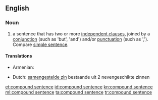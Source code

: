 ==English==

===Noun===
{{en-noun|head=[[compound]] [[sentence]]}}

# {{context|grammar}} a sentence that has two or more [[independent clause]]s, joined by a [[conjunction]] (such as 'but', 'and') and/or [[punctuation]] (such as ','). Compare [[simple sentence]].
{{examples-right|examples=The alarm went off and I got out of bed.<br>I got to work but my computer wouldn't work}}

====Translations====
{{trans-top|a sentence that has two or more independent clauses, joined by a conjunction and/or punctuation.}}
* Armenian: {{t-|hy|բարդ նախադասություն|tr=bard naxadasut’yun}}
{{trans-mid}}
*Dutch: [[samengestelde zin]] bestaande uit 2 nevengeschikte zinnen {{m}}
{{trans-bottom}}

[[et:compound sentence]]
[[id:compound sentence]]
[[kn:compound sentence]]
[[ml:compound sentence]]
[[ta:compound sentence]]
[[tr:compound sentence]]